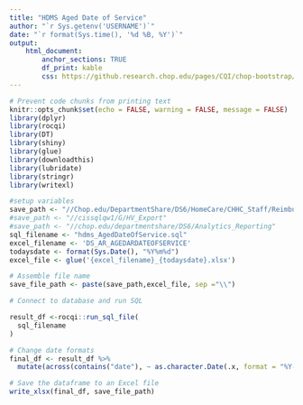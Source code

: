 ```yaml
---
title: "HDMS Aged Date of Service"
author: "`r Sys.getenv('USERNAME')`"
date: "`r format(Sys.time(), '%d %B, %Y')`"
output:
    html_document:
        anchor_sections: TRUE
        df_print: kable
        css: https://github.research.chop.edu/pages/CQI/chop-bootstrap/bootstrap-3/bootstrap.min.css
---
```


```r
# Prevent code chunks from printing text
knitr::opts_chunk$set(echo = FALSE, warning = FALSE, message = FALSE)
library(dplyr)
library(rocqi)
library(DT)
library(shiny)
library(glue)
library(downloadthis)
library(lubridate)
library(stringr)
library(writexl)
```

```r
#setup variables
save_path <- "//Chop.edu/DepartmentShare/DS6/HomeCare/CHHC_Staff/Reimbursement/Management Tools/Weekly HDMS Spreadsheets"
#save_path <- "//cissqlqw1/G/HV_Export"
#save_path <- "//chop.edu/departmentshare/DS6/Analytics_Reporting"
sql_filename <- "hdms_AgedDateOfService.sql"
excel_filename <- 'DS_AR_AGEDARDATEOFSERVICE'
todaysdate <- format(Sys.Date(), "%Y%m%d")
excel_file <- glue('{excel_filename}_{todaysdate}.xlsx')

```



                    
```r

# Assemble file name
save_file_path <- paste(save_path,excel_file, sep ="\\")

# Connect to database and run SQL

result_df <-rocqi::run_sql_file(
  sql_filename
)

# Change date formats
final_df <- result_df %>%
  mutate(across(contains("date"), ~ as.character.Date(.x, format = "%Y-%m-%d")))

# Save the dataframe to an Excel file
write_xlsx(final_df, save_file_path)
```
